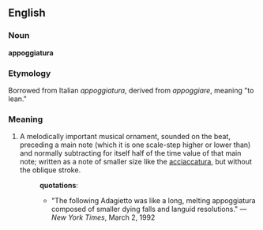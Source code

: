 ==English==

===Noun===
'''appoggiatura'''

===Etymology===
Borrowed from Italian ''appoggiatura'', derived from ''appoggiare'', meaning "to lean."

===Meaning===
#A melodically important musical ornament, sounded on the beat, preceding a main note (which it is one scale-step higher or lower than) and normally subtracting for itself half of the time value of that main note; written as a note of smaller size like the [[acciaccatura]], but without the oblique stroke.
#:'''quotations''':
#:*"The following Adagietto was like a long, melting appoggiatura composed of smaller dying falls and languid resolutions." &mdash; ''New York Times'', March 2, 1992